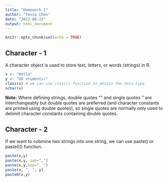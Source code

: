 ```yaml
---
title: "Homework 1"
author: "Tessa Chen"
date: "2023-08-22"
output: html_document
---
```


```r
knitr::opts_chunk$set(echo = TRUE)
```

## Character - 1

A character object is used to store text, letters, or words (strings) in R.

```r
x <- "Hello"
y <- "UD students!"
class(x) # we can use class() function to obtain the data type
nchar(x)
```

**Note:** Where defining strings, double quotes "" and single quotes '' are interchangeably but double quotes are preferred (and character constants are printed using double quotes), so single quotes are normally only used to delimiit character constants containing double quotes. 

## Character - 2

If we want to cobmine two strings into one string, we can use paste() or paste0() function. 

```r
paste(x,y)
paste(x,y, sep=",")
paste(x,y,sep=", ")
paste(x, ", ", y)
paste0(x,y)
```